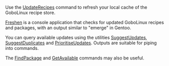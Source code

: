 {{ToC}}

Use the [[UpdateRecipes]] command to refresh your local cache of the GoboLinux recipe store.

[[Freshen]] is a console application that checks for updated GoboLinux recipes and packages, with an output similar to "emerge" in Gentoo.

You can query available updates using the utilities [[SuggestUpdates]], [[SuggestDuplicates]] and [[PrioritiseUpdates]]. Outputs are suitable for piping into commands.

The [[FindPackage]] and [[GetAvailable]] commands may also be useful. 

